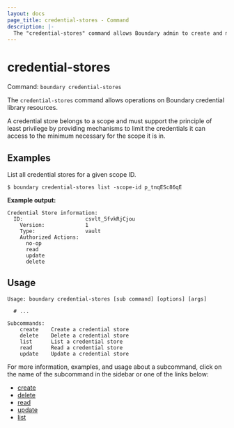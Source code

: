 ```yaml
---
layout: docs
page_title: credential-stores - Command
description: |-
  The "credential-stores" command allows Boundary admin to create and manage the credential libraries.
---
```


# credential-stores

Command: `boundary credential-stores`

The `credential-stores` command allows operations on Boundary credential
library resources. 

A credential store belongs to a scope and must support the principle of least
privilege by providing mechanisms to limit the credentials it can access to the
minimum necessary for the scope it is in.


## Examples

List all credential stores for a given scope ID.

```shell-session
$ boundary credential-stores list -scope-id p_tnqESc86qE
```

**Example output:**

<CodeBlockConfig hideClipboard>

```plaintext
Credential Store information:
  ID:                    csvlt_5fvkRjCjou
    Version:             1
    Type:                vault
    Authorized Actions:
      no-op
      read
      update
      delete
```

</CodeBlockConfig>

## Usage

<CodeBlockConfig hideClipboard>

```shell-session
Usage: boundary credential-stores [sub command] [options] [args]

  # ...

Subcommands:
    create    Create a credential store
    delete    Delete a credential store
    list      List a credential store
    read      Read a credential store
    update    Update a credential store
```

</CodeBlockConfig>

For more information, examples, and usage about a subcommand, click on the name
of the subcommand in the sidebar or one of the links below:

- [create](/boundary/docs/api-clients/commands/credential-stores/create)
- [delete](/boundary/docs/api-clients/commands/credential-stores/delete)
- [read](/boundary/docs/api-clients/commands/credential-stores/read)
- [update](/boundary/docs/api-clients/commands/credential-stores/update)
- [list](/boundary/docs/api-clients/commands/credential-stores/list)
